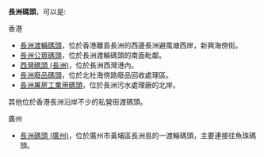'''長洲碼頭'''，可以是:
;香港
*[[長洲渡輪碼頭|長洲渡輪碼頭]]，位於香港離島長洲的西邊長洲避風塘西岸，新興海傍街。
*[[長洲公眾碼頭|長洲公眾碼頭]]，位於長洲渡輪碼頭的南面毗鄰。
*[[西灣碼頭_(長洲)|西灣碼頭 (長洲)]]，位於長洲西灣港內。
*[[長洲廢品碼頭|長洲廢品碼頭]]，位於北社海傍路廢品回收處理區。
*[[長洲屠房工業用碼頭|長洲屠房工業用碼頭]]，位於長洲污水處理廠的北岸。
其他位於香港長洲沿岸不少的私營街渡碼頭。
;廣州
*[[長洲碼頭_(廣州)|長洲碼頭 (廣州)]]，位於廣州市黃埔區長洲島的一渡輪碼頭，主要連接往魚珠碼頭。
{{disambig|Cat=四字建築物消歧義}}